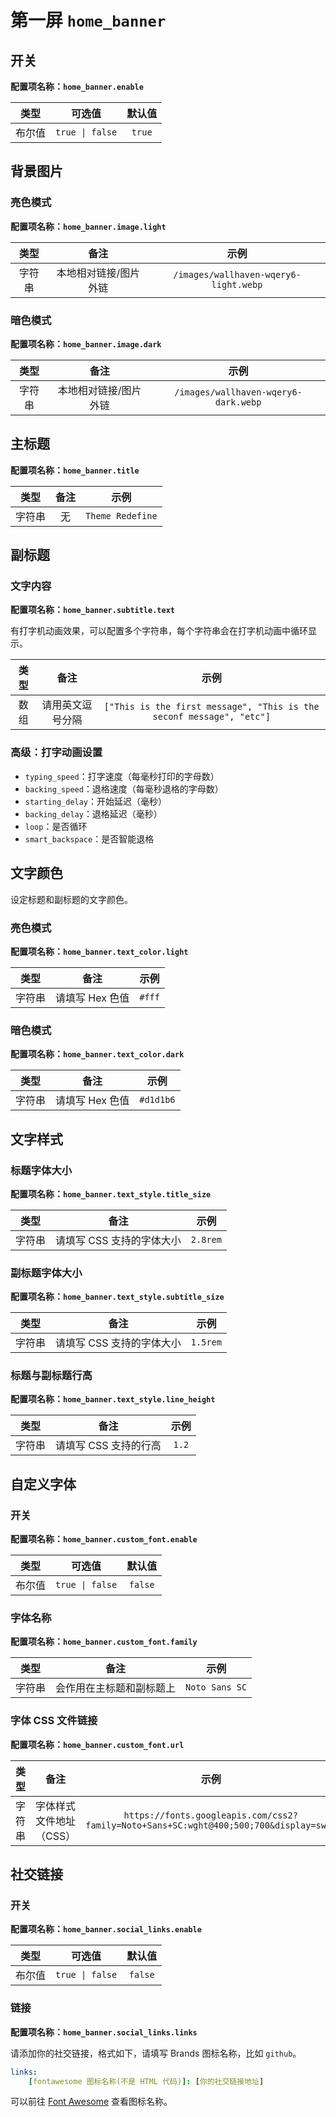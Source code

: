 # 第一屏 `home_banner`

## 开关 

**配置项名称：`home_banner.enable`**

| 类型 | 可选值 | 默认值 |
| :---: | :---: | :---: |
| 布尔值 | `true \| false` | `true` |

## 背景图片

### 亮色模式

**配置项名称：`home_banner.image.light`**

| 类型 | 备注 | 示例 |
| :---: | :---: | :---: |
| 字符串 | 本地相对链接/图片外链 | `/images/wallhaven-wqery6-light.webp` |

### 暗色模式    

**配置项名称：`home_banner.image.dark`**

| 类型 | 备注 | 示例 |
| :---: | :---: | :---: |
| 字符串 | 本地相对链接/图片外链 | `/images/wallhaven-wqery6-dark.webp` |

## 主标题

**配置项名称：`home_banner.title`**

| 类型 | 备注 | 示例 |
| :---: | :---: | :---: |
| 字符串 | 无 | `Theme Redefine` |

## 副标题

### 文字内容

**配置项名称：`home_banner.subtitle.text`**

有打字机动画效果，可以配置多个字符串，每个字符串会在打字机动画中循环显示。

| 类型 | 备注 | 示例 |
| :---: | :---: | :---: |
| 数组 | 请用英文逗号分隔 | `["This is the first message", "This is the seconf message", "etc"]` |

### 高级：打字动画设置

- `typing_speed`：打字速度（每毫秒打印的字母数）
- `backing_speed`：退格速度（每毫秒退格的字母数）
- `starting_delay`：开始延迟（毫秒）
- `backing_delay`：退格延迟（毫秒）
- `loop`：是否循环
- `smart_backspace`：是否智能退格

## 文字颜色

设定标题和副标题的文字颜色。

### 亮色模式

**配置项名称：`home_banner.text_color.light`**

| 类型 | 备注 | 示例 |
| :---: | :---: | :---: |
| 字符串 | 请填写 Hex 色值 | `#fff` |

### 暗色模式

**配置项名称：`home_banner.text_color.dark`**

| 类型 | 备注 | 示例 |
| :---: | :---: | :---: |
| 字符串 | 请填写 Hex 色值 | `#d1d1b6` |

## 文字样式

### 标题字体大小

**配置项名称：`home_banner.text_style.title_size`**

| 类型 | 备注 | 示例 |
| :---: | :---: | :---: |
| 字符串 | 请填写 CSS 支持的字体大小 | `2.8rem` |

### 副标题字体大小

**配置项名称：`home_banner.text_style.subtitle_size`**

| 类型 | 备注 | 示例 |
| :---: | :---: | :---: |
| 字符串 | 请填写 CSS 支持的字体大小 | `1.5rem` |

### 标题与副标题行高

**配置项名称：`home_banner.text_style.line_height`**

| 类型 | 备注 | 示例 |
| :---: | :---: | :---: |
| 字符串 | 请填写 CSS 支持的行高 | `1.2` |

## 自定义字体

### 开关

**配置项名称：`home_banner.custom_font.enable`**

| 类型 | 可选值 | 默认值 |
| :---: | :---: | :---: |
| 布尔值 | `true \| false` | `false` |

### 字体名称

**配置项名称：`home_banner.custom_font.family`**

| 类型 | 备注 | 示例 |
| :---: | :---: | :---: |
| 字符串 | 会作用在主标题和副标题上 | `Noto Sans SC` |

### 字体 CSS 文件链接

**配置项名称：`home_banner.custom_font.url`**

| 类型 | 备注 | 示例 |
| :---: | :---: | :---: |
| 字符串 | 字体样式文件地址（CSS） | `https://fonts.googleapis.com/css2?family=Noto+Sans+SC:wght@400;500;700&display=swap` |

## 社交链接

### 开关

**配置项名称：`home_banner.social_links.enable`**

| 类型 | 可选值 | 默认值 |
| :---: | :---: | :---: |
| 布尔值 | `true \| false` | `false` |

### 链接

**配置项名称：`home_banner.social_links.links`**

请添加你的社交链接，格式如下，请填写 Brands 图标名称，比如 `github`。

```yaml filename="_config.redefine.yml"
links:
    [fontawesome 图标名称(不是 HTML 代码)]: [你的社交链接地址]
```

可以前往 [Font Awesome](https://fontawesome.com/search?o=r&f=brands) 查看图标名称。


